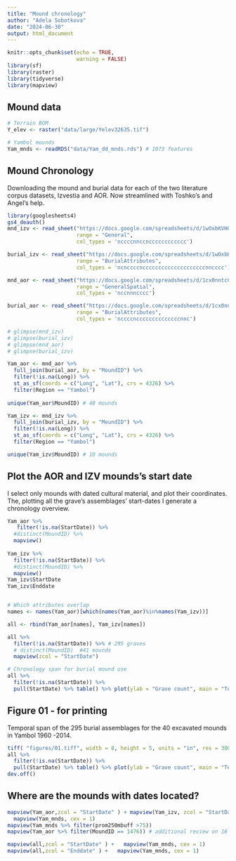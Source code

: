 ```yaml
---
title: "Mound chronology"
author: "Adela Sobotkova"
date: "2024-06-30"
output: html_document
---
```


```r
knitr::opts_chunk$set(echo = TRUE,
                      warning = FALSE)
library(sf)
library(raster)
library(tidyverse)
library(mapview)
```

## Mound data
```r
# Terrain BOM
Y_elev <- raster("data/large/Yelev32635.tif")

# Yambol mounds
Yam_mnds <- readRDS("data/Yam_dd_mnds.rds") # 1073 features
```

## Mound Chronology
Downloading the mound and burial data for each of the two literature corpus datasets, Izvestia and AOR. Now streamlined with Toshko's and Angel's help.
```r
library(googlesheets4)
gs4_deauth()
mnd_izv <- read_sheet("https://docs.google.com/spreadsheets/d/1wOxbKVHGNHox4h86Z5ZXXADUubMJofC1KqDLMLT13a8/edit#gid=369527838", 
                      range = "General",
                      col_types = 'nccccnnccncccccccccccc')

burial_izv <- read_sheet("https://docs.google.com/spreadsheets/d/1wOxbKVHGNHox4h86Z5ZXXADUubMJofC1KqDLMLT13a8/edit#gid=369527838", 
                      range = "BurialAttributes",
                      col_types = 'ncnccccnccccccccccccccccccccnncccc')

mnd_aor <- read_sheet("https://docs.google.com/spreadsheets/d/1cx0nntcCLgrwQvCvvIYkjFJ-TnoJ0QRJfTgrf2qEEv4/edit#gid=1795672216", 
                      range = "GeneralSpatial",
                      col_types = 'nccnnncccc')

burial_aor <- read_sheet("https://docs.google.com/spreadsheets/d/1cx0nntcCLgrwQvCvvIYkjFJ-TnoJ0QRJfTgrf2qEEv4/edit#gid=1795672216", 
                      range = "BurialAttributes",
                      col_types = 'nccccnccccccccccccccnnc')

# glimpse(mnd_izv)
# glimpse(burial_izv)
# glimpse(mnd_aor)
# glimpse(burial_izv)

Yam_aor <- mnd_aor %>% 
  full_join(burial_aor, by = "MoundID") %>% 
  filter(!is.na(Long)) %>% 
  st_as_sf(coords = c("Long", "Lat"), crs = 4326) %>% 
  filter(Region == "Yambol") 
 
unique(Yam_aor$MoundID) # 40 mounds

Yam_izv <- mnd_izv %>% 
  full_join(burial_izv, by = "MoundID") %>% 
  filter(!is.na(Long)) %>% 
  st_as_sf(coords = c("Long", "Lat"), crs = 4326) %>% 
  filter(Region == "Yambol")

unique(Yam_izv$MoundID) # 10 mounds

```

## Plot the AOR and IZV mounds's start date
I select only mounds with dated cultural material, and plot their coordinates.
The, plotting all the grave's assemblages' start-dates I generate a chronology overview.
```r
Yam_aor %>% 
   filter(!is.na(StartDate)) %>% 
  #distinct(MoundID) %>% 
  mapview()
  
Yam_izv %>% 
  filter(!is.na(StartDate)) %>% 
  #distinct(MoundID) %>% 
  mapview()
Yam_izv$StartDate
Yam_izv$Enddate


# Which attributes overlap
names <- names(Yam_aor)[which(names(Yam_aor)%in%names(Yam_izv))]

all <- rbind(Yam_aor[names], Yam_izv[names])

all %>% 
  filter(!is.na(StartDate)) %>% # 295 graves
  # distinct(MoundID)  #41 mounds
  mapview(zcol = "StartDate")

# Chronology span for burial mound use
all %>% 
  filter(!is.na(StartDate)) %>% 
  pull(StartDate) %>% table() %>% plot(ylab = "Grave count", main = "Temporal span of 295 burial assemblages from 40 mounds in Yambol")

```

## Figure 01 - for printing
Temporal span of the 295 burial assemblages for the 40 excavated mounds in Yambol 1960 -2014.
```r
tiff( "figures/01.tiff", width = 8, height = 5, units = "in", res = 300)
all %>% 
  filter(!is.na(StartDate)) %>% 
  pull(StartDate) %>% table() %>% plot(ylab = "Grave count", main = "Temporal span of 295 burial assemblages from 40 mounds in Yambol")
dev.off()
```

## Where are the mounds with dates located?

```r
mapview(Yam_aor,zcol = "StartDate" ) + mapview(Yam_izv, zcol = "StartDate") + 
  mapview(Yam_mnds, cex = 1)
mapview(Yam_mnds %>% filter(prom250mbuff >75))
mapview(Yam_aor %>% filter(MoundID == 1476)) # additional review on 16 July 2024 fixed Western necropolis and Golyam Dervent dolmen which was wrongly digitized.

mapview(all,zcol = "StartDate" ) +   mapview(Yam_mnds, cex = 1)
mapview(all,zcol = "Enddate" ) +   mapview(Yam_mnds, cex = 1)

```
